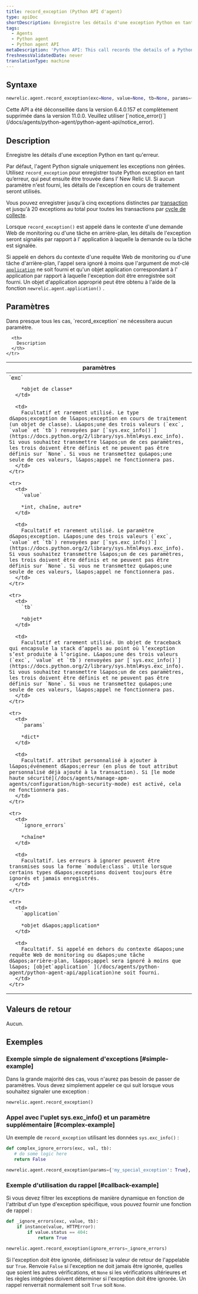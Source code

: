 ```yaml
---
title: record_exception (Python API d'agent)
type: apiDoc
shortDescription: Enregistre les détails d'une exception Python en tant qu'erreur.
tags:
  - Agents
  - Python agent
  - Python agent API
metaDescription: 'Python API: This call records the details of a Python exception as an error.'
freshnessValidatedDate: never
translationType: machine
---
```


## Syntaxe

```py
newrelic.agent.record_exception(exc=None, value=None, tb=None, params={}, ignore_errors=[], application=None)
```

<Callout variant="caution">
  Cette API a été déconseillée dans la version 6.4.0.157 et complètement supprimée dans la version 11.0.0. Veuillez utiliser [`notice_error()`](/docs/agents/python-agent/python-agent-api/notice_error).
</Callout>

## Description

Enregistre les détails d&apos;une exception Python en tant qu&apos;erreur.

Par défaut, l&apos;agent Python signale uniquement les exceptions non gérées. Utilisez `record_exception` pour enregistrer toute Python exception en tant qu’erreur, qui peut ensuite être trouvée dans l’ New Relic UI. Si aucun paramètre n&apos;est fourni, les détails de l&apos;exception en cours de traitement seront utilisés.

Vous pouvez enregistrer jusqu&apos;à cinq exceptions distinctes par [transaction](/docs/accounts-partnerships/education/getting-started-new-relic/glossary#transaction) et jusqu&apos;à 20 exceptions au total pour toutes les transactions par [cycle de collecte](/docs/apm/new-relic-apm/getting-started/glossary#harvest-cycle).

Lorsque `record_exception()` est appelé dans le contexte d&apos;une demande Web de monitoring ou d&apos;une tâche en arrière-plan, les détails de l&apos;exception seront signalés par rapport à l&apos; application à laquelle la demande ou la tâche est signalée.

Si appelé en dehors du contexte d&apos;une requête Web de monitoring ou d&apos;une tâche d&apos;arrière-plan, l&apos;appel sera ignoré à moins que l&apos;argument de mot-clé [`application`](/docs/agents/python-agent/python-agent-api/application) ne soit fourni et qu&apos;un objet application correspondant à l&apos; application par rapport à laquelle l&apos;exception doit être enregistrée soit fourni. Un objet d&apos;application approprié peut être obtenu à l&apos;aide de la fonction `newrelic.agent.application()` .

## Paramètres

<Callout variant="tip">
  Dans presque tous les cas, `record_exception` ne nécessitera aucun paramètre.
</Callout>

<table>
  <thead>
    <tr>
      <th width="25%">
        paramètres
      </th>

      <th>
        Description
      </th>
    </tr>
  </thead>

  <tbody>
    <tr>
      <td>
        `exc`

        *objet de classe*
      </td>

      <td>
        Facultatif et rarement utilisé. Le type d&apos;exception de l&apos;exception en cours de traitement (un objet de classe). L&apos;une des trois valeurs (`exc`, `value` et `tb`) renvoyées par [`sys.exc_info()`](https://docs.python.org/2/library/sys.html#sys.exc_info). Si vous souhaitez transmettre l&apos;un de ces paramètres, les trois doivent être définis et ne peuvent pas être définis sur `None`. Si vous ne transmettez qu&apos;une seule de ces valeurs, l&apos;appel ne fonctionnera pas.
      </td>
    </tr>

    <tr>
      <td>
        `value`

        *int, chaîne, autre*
      </td>

      <td>
        Facultatif et rarement utilisé. Le paramètre d&apos;exception. L&apos;une des trois valeurs (`exc`, `value` et `tb`) renvoyées par [`sys.exc_info()`](https://docs.python.org/2/library/sys.html#sys.exc_info). Si vous souhaitez transmettre l&apos;un de ces paramètres, les trois doivent être définis et ne peuvent pas être définis sur `None`. Si vous ne transmettez qu&apos;une seule de ces valeurs, l&apos;appel ne fonctionnera pas.
      </td>
    </tr>

    <tr>
      <td>
        `tb`

        *objet*
      </td>

      <td>
        Facultatif et rarement utilisé. Un objet de traceback qui encapsule la stack d’appels au point où l’exception s’est produite à l’origine. L&apos;une des trois valeurs (`exc`, `value` et `tb`) renvoyées par [`sys.exc_info()`](https://docs.python.org/2/library/sys.html#sys.exc_info). Si vous souhaitez transmettre l&apos;un de ces paramètres, les trois doivent être définis et ne peuvent pas être définis sur `None`. Si vous ne transmettez qu&apos;une seule de ces valeurs, l&apos;appel ne fonctionnera pas.
      </td>
    </tr>

    <tr>
      <td>
        `params`

        *dict*
      </td>

      <td>
        Facultatif. attribut personnalisé à ajouter à l&apos;événement d&apos;erreur (en plus de tout attribut personnalisé déjà ajouté à la transaction). Si [le mode haute sécurité](/docs/agents/manage-apm-agents/configuration/high-security-mode) est activé, cela ne fonctionnera pas.
      </td>
    </tr>

    <tr>
      <td>
        `ignore_errors`

        *chaîne*
      </td>

      <td>
        Facultatif. Les erreurs à ignorer peuvent être transmises sous la forme `module:class`. Utile lorsque certains types d&apos;exceptions doivent toujours être ignorés et jamais enregistrés.
      </td>
    </tr>

    <tr>
      <td>
        `application`

        *objet d&apos;application*
      </td>

      <td>
        Facultatif. Si appelé en dehors du contexte d&apos;une requête Web de monitoring ou d&apos;une tâche d&apos;arrière-plan, l&apos;appel sera ignoré à moins que l&apos; [objet`application` ](/docs/agents/python-agent/python-agent-api/application)ne soit fourni.
      </td>
    </tr>
  </tbody>
</table>

## Valeurs de retour

Aucun.

## Exemples

### Exemple simple de signalement d&apos;exceptions [#simple-example]

Dans la grande majorité des cas, vous n&apos;aurez pas besoin de passer de paramètres. Vous devez simplement appeler ce qui suit lorsque vous souhaitez signaler une exception :

```py
newrelic.agent.record_exception()
```

### Appel avec l&apos;uplet sys.exc\_info() et un paramètre supplémentaire [#complex-example]

Un exemple de `record_exception` utilisant les données `sys.exc_info()` :

```py
def complex_ignore_errors(exc, val, tb):
   # do some logic here
   return False

newrelic.agent.record_exception(params={'my_special_exception': True}, ignore_errors=complex_ignore_errors)
```

### Exemple d&apos;utilisation du rappel [#callback-example]

Si vous devez filtrer les exceptions de manière dynamique en fonction de l&apos;attribut d&apos;un type d&apos;exception spécifique, vous pouvez fournir une fonction de rappel :

```py
def _ignore_errors(exc, value, tb): 
    if instance(value, HTTPError): 
        if value.status == 404: 
            return True

newrelic.agent.record_exception(ignore_errors=_ignore_errors)
```

Si l&apos;exception doit être ignorée, définissez la valeur de retour de l&apos;appelable sur `True`. Renvoie `False` si l&apos;exception ne doit jamais être ignorée, quelles que soient les autres vérifications, et `None` si les vérifications ultérieures et les règles intégrées doivent déterminer si l&apos;exception doit être ignorée. Un rappel renverrait normalement soit `True` soit `None`.